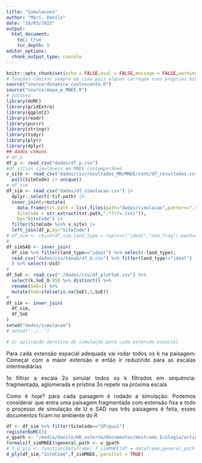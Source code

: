 ```yaml
---
title: "Simulacoes"
author: "Mori, Danilo"
date: "18/03/2023"
output: 
  html_document:
    toc: true
    toc_depth: 5
editor_options: 
  chunk_output_type: console
---
```


<style>
body {
text-align: justify}
</style>

```r
knitr::opts_chunk$set(echo = FALSE,eval = FALSE,message = FALSE,warning = FALSE)
# funções (deixar sempre em cima pois alguns carregam suas próprias bibliotecas)
source("source/dinamica_coalescente.R")
source("source/mapa_p_MNEE.R")
# pacotes
library(doMC)
library(gridExtra)
library(ggplot2)
library(readr)
library(purrr)
library(stringr)
library(tidyr)
library(plyr)
library(dplyr)
## dados comuns
# df_p
df_p <- read_csv("dados/df_p.csv")
#df_sítios simuláveis em MNEE contemporâneo
v_site <- read_csv("dados/csv/resultados_MN/MNEE/cont/df_resultados.csv") |> 
  pull(SiteCode) |> unique()
# df_sim
df_sim <- read_csv("dados/df_simulacao.csv") |> 
  dplyr::select(-tif.path) |> 
  inner_join(y=mutate(
    data.frame(txt.path = list.files(path="dados/simulacao",pattern=".txt")),
    SiteCode = str_extract(txt.path,".*?(?=.txt)")),
    by="SiteCode") |> 
  filter(SiteCode %in% v_site) |>
  left_join(df_p,by="SiteCode")
# df_sim <- cbind(df_sim,land_type = rep(x=c("ideal","non_frag"),each=nrow(df_sim)))
#
df_simSAD <- inner_join(
  df_sim %>% filter(land_type=="ideal") %>% select(-land_type),
  read_csv("dados/csv/taxaU/df_U.csv") %>% filter(land_type!="ideal")
  ) %>% select(-Usd)
#
df_SoE <- read_csv("./dados/csv/df_plotSoE.csv") %>% 
  select(k,SoE_0.95) %>% distinct() %>% 
  rename(SoE=2) %>% 
  mutate(SoE=ifelse(is.na(SoE),1,SoE))
#
df_sim <- inner_join(
  df_sim,
  df_SoE
)
setwd("dados/simulacao")
# setwd("../..")
```



```r
# 2) aplicação darotina de simulação para cada extensão espacial


```

Para cada extensão espacial adequada vai rodar todos os k na paisagem:
Começar com a maior extensão e então ir reduzindo para as escalas intermediárias 

1o filtrar a escala
2o simular todos os k filtrados em sequência: fragmentada, aglomerada e prístina
3o repetir na próxima escala

Como é hoje?
para cada paisagem é rodado a simulação.
Podemos considerar que entra uma paisagem fragmentada com extensão fixa e todo o processo de
simulação de U e SAD nas três paisagens é feita, esses documentos ficam no ambiente do R




```r
df <- df_sim %>% filter(SiteCode=="SPigua1")
registerDoMC(3)
v_gpath <- "/media/danilo/HD_externo/Documentos/mestrado_Ecologia/artigo_principal/dados"
formals(f_simMNEE)$general_path <- v_gpath
# f_d_ply <- function(dataframe) f_simMNEE(df = dataframe,general_path = v_gpath)
d_ply(df_sim,"SiteCode",f_simMNEE,.parallel = TRUE)
```




